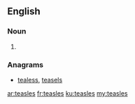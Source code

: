 ==English==

===Noun===
{{head|en}}

# {{plural of|teasle}}

===Anagrams===
* [[tealess#English|tealess]], [[teasels#English|teasels]]

[[ar:teasles]]
[[fr:teasles]]
[[ku:teasles]]
[[my:teasles]]